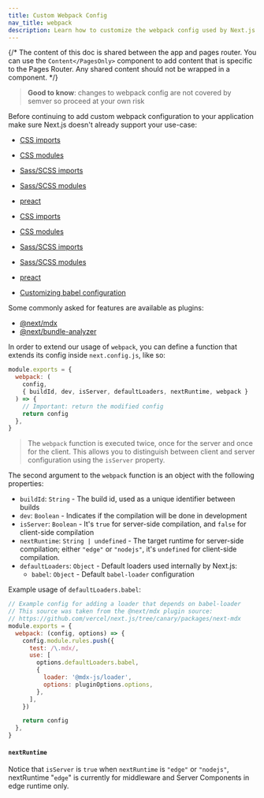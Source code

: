 ```yaml
---
title: Custom Webpack Config
nav_title: webpack
description: Learn how to customize the webpack config used by Next.js
---
```


{/* The content of this doc is shared between the app and pages router. You can use the `Content</PagesOnly>` component to add content that is specific to the Pages Router. Any shared content should not be wrapped in a component. */}

> **Good to know**: changes to webpack config are not covered by semver so proceed at your own risk

Before continuing to add custom webpack configuration to your application make sure Next.js doesn't already support your use-case:



- [CSS imports](/docs/app/building-your-application/styling)
- [CSS modules](/docs/app/building-your-application/styling/css-modules)
- [Sass/SCSS imports](/docs/app/building-your-application/styling/sass)
- [Sass/SCSS modules](/docs/app/building-your-application/styling/sass)
- [preact](https://github.com/vercel/next.js/tree/canary/examples/using-preact)




- [CSS imports](/docs/pages/building-your-application/styling)
- [CSS modules](/docs/pages/building-your-application/styling/css-modules)
- [Sass/SCSS imports](/docs/pages/building-your-application/styling/sass)
- [Sass/SCSS modules](/docs/pages/building-your-application/styling/sass)
- [preact](https://github.com/vercel/next.js/tree/canary/examples/using-preact)
- [Customizing babel configuration](/docs/pages/building-your-application/configuring/babel)


Some commonly asked for features are available as plugins:

- [@next/mdx](https://github.com/vercel/next.js/tree/canary/packages/next-mdx)
- [@next/bundle-analyzer](https://github.com/vercel/next.js/tree/canary/packages/next-bundle-analyzer)

In order to extend our usage of `webpack`, you can define a function that extends its config inside `next.config.js`, like so:

```js filename="next.config.js"
module.exports = {
  webpack: (
    config,
    { buildId, dev, isServer, defaultLoaders, nextRuntime, webpack }
  ) => {
    // Important: return the modified config
    return config
  },
}
```

> The `webpack` function is executed twice, once for the server and once for the client. This allows you to distinguish between client and server configuration using the `isServer` property.

The second argument to the `webpack` function is an object with the following properties:

- `buildId`: `String` - The build id, used as a unique identifier between builds
- `dev`: `Boolean` - Indicates if the compilation will be done in development
- `isServer`: `Boolean` - It's `true` for server-side compilation, and `false` for client-side compilation
- `nextRuntime`: `String | undefined` - The target runtime for server-side compilation; either `"edge"` or `"nodejs"`, it's `undefined` for client-side compilation.
- `defaultLoaders`: `Object` - Default loaders used internally by Next.js:
  - `babel`: `Object` - Default `babel-loader` configuration

Example usage of `defaultLoaders.babel`:

```js
// Example config for adding a loader that depends on babel-loader
// This source was taken from the @next/mdx plugin source:
// https://github.com/vercel/next.js/tree/canary/packages/next-mdx
module.exports = {
  webpack: (config, options) => {
    config.module.rules.push({
      test: /\.mdx/,
      use: [
        options.defaultLoaders.babel,
        {
          loader: '@mdx-js/loader',
          options: pluginOptions.options,
        },
      ],
    })

    return config
  },
}
```

#### `nextRuntime`

Notice that `isServer` is `true` when `nextRuntime` is `"edge"` or `"nodejs"`, nextRuntime "`edge`" is currently for middleware and Server Components in edge runtime only.
